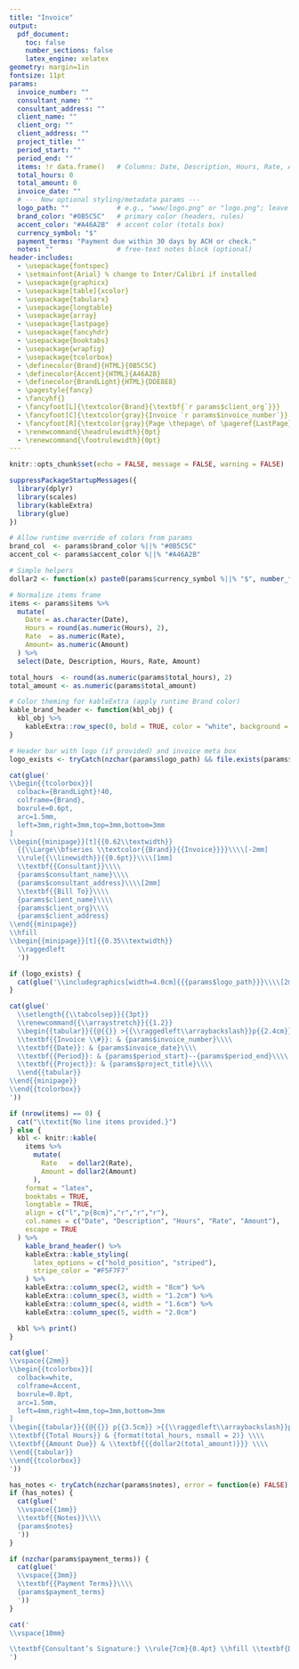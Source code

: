 ```yaml
---
title: "Invoice"
output:
  pdf_document:
    toc: false
    number_sections: false
    latex_engine: xelatex
geometry: margin=1in
fontsize: 11pt
params:
  invoice_number: ""
  consultant_name: ""
  consultant_address: ""
  client_name: ""
  client_org: ""
  client_address: ""
  project_title: ""
  period_start: ""
  period_end: ""
  items: !r data.frame()   # Columns: Date, Description, Hours, Rate, Amount
  total_hours: 0
  total_amount: 0
  invoice_date: ""
  # --- New optional styling/metadata params ---
  logo_path: ""            # e.g., "www/logo.png" or "logo.png"; leave "" if none
  brand_color: "#0B5C5C"   # primary color (headers, rules)
  accent_color: "#A46A2B"  # accent color (totals box)
  currency_symbol: "$"
  payment_terms: "Payment due within 30 days by ACH or check."
  notes: ""                # free-text notes block (optional)
header-includes:
  - \usepackage{fontspec}
  - \setmainfont{Arial} % change to Inter/Calibri if installed
  - \usepackage{graphicx}
  - \usepackage[table]{xcolor}
  - \usepackage{tabularx}
  - \usepackage{longtable}
  - \usepackage{array}
  - \usepackage{lastpage}
  - \usepackage{fancyhdr}
  - \usepackage{booktabs}
  - \usepackage{wrapfig}
  - \usepackage{tcolorbox}
  - \definecolor{Brand}{HTML}{0B5C5C}
  - \definecolor{Accent}{HTML}{A46A2B}
  - \definecolor{BrandLight}{HTML}{DDE8E8}
  - \pagestyle{fancy}
  - \fancyhf{}
  - \fancyfoot[L]{\textcolor{Brand}{\textbf{`r params$client_org`}}}
  - \fancyfoot[C]{\textcolor{gray}{Invoice `r params$invoice_number`}}
  - \fancyfoot[R]{\textcolor{gray}{Page \thepage\ of \pageref{LastPage}}}
  - \renewcommand{\headrulewidth}{0pt}
  - \renewcommand{\footrulewidth}{0pt}
---
```

```r
knitr::opts_chunk$set(echo = FALSE, message = FALSE, warning = FALSE)

suppressPackageStartupMessages({
  library(dplyr)
  library(scales)
  library(kableExtra)
  library(glue)
})

# Allow runtime override of colors from params
brand_col  <- params$brand_color %||% "#0B5C5C"
accent_col <- params$accent_color %||% "#A46A2B"

# Simple helpers
dollar2 <- function(x) paste0(params$currency_symbol %||% "$", number_format(accuracy = 0.01, big.mark = ",")(x))

# Normalize items frame
items <- params$items %>%
  mutate(
    Date = as.character(Date),
    Hours = round(as.numeric(Hours), 2),
    Rate  = as.numeric(Rate),
    Amount= as.numeric(Amount)
  ) %>%
  select(Date, Description, Hours, Rate, Amount)

total_hours  <- round(as.numeric(params$total_hours), 2)
total_amount <- as.numeric(params$total_amount)

# Color theming for kableExtra (apply runtime Brand color)
kable_brand_header <- function(kbl_obj) {
  kbl_obj %>%
    kableExtra::row_spec(0, bold = TRUE, color = "white", background = brand_col)
}
```

```r
# Header bar with logo (if provided) and invoice meta box
logo_exists <- tryCatch(nzchar(params$logo_path) && file.exists(params$logo_path), error = function(e) FALSE)

cat(glue('
\\begin{{tcolorbox}}[
  colback={BrandLight}!40,
  colframe={Brand},
  boxrule=0.6pt,
  arc=1.5mm,
  left=3mm,right=3mm,top=3mm,bottom=3mm
]
\\begin{{minipage}}[t]{{0.62\\textwidth}}
  {{\\Large\\bfseries \\textcolor{{Brand}}{{Invoice}}}}\\\\[-2mm]
  \\rule{{\\linewidth}}{{0.6pt}}\\\\[1mm]
  \\textbf{{Consultant}}\\\\
  {params$consultant_name}\\\\
  {params$consultant_address}\\\\[2mm]
  \\textbf{{Bill To}}\\\\
  {params$client_name}\\\\
  {params$client_org}\\\\
  {params$client_address}
\\end{{minipage}}
\\hfill
\\begin{{minipage}}[t]{{0.35\\textwidth}}
  \\raggedleft
  '))

if (logo_exists) {
  cat(glue('\\includegraphics[width=4.0cm]{{{params$logo_path}}}\\\\[2mm]'))
}

cat(glue('
  \\setlength{{\\tabcolsep}}{{3pt}}
  \\renewcommand{{\\arraystretch}}{{1.2}}
  \\begin{{tabular}}{{@{{}} >{{\\raggedleft\\arraybackslash}}p{{2.4cm}} @{{\\hspace{{4pt}}}} p{{3cm}} @{{}}}}
  \\textbf{{Invoice \\#}}: & {params$invoice_number}\\\\
  \\textbf{{Date}}: & {params$invoice_date}\\\\
  \\textbf{{Period}}: & {params$period_start}--{params$period_end}\\\\
  \\textbf{{Project}}: & {params$project_title}\\\\
  \\end{{tabular}}
\\end{{minipage}}
\\end{{tcolorbox}}
'))
```

```r
if (nrow(items) == 0) {
  cat("\\textit{No line items provided.}")
} else {
  kbl <- knitr::kable(
    items %>%
      mutate(
        Rate   = dollar2(Rate),
        Amount = dollar2(Amount)
      ),
    format = "latex",
    booktabs = TRUE,
    longtable = TRUE,
    align = c("l","p{8cm}","r","r","r"),
    col.names = c("Date", "Description", "Hours", "Rate", "Amount"),
    escape = TRUE
  ) %>%
    kable_brand_header() %>%
    kableExtra::kable_styling(
      latex_options = c("hold_position", "striped"),
      stripe_color = "#F5F7F7"
    ) %>%
    kableExtra::column_spec(2, width = "8cm") %>%
    kableExtra::column_spec(3, width = "1.2cm") %>%
    kableExtra::column_spec(4, width = "1.6cm") %>%
    kableExtra::column_spec(5, width = "2.0cm")

  kbl %>% print()
}
```

```r
cat(glue('
\\vspace{{2mm}}
\\begin{{tcolorbox}}[
  colback=white,
  colframe=Accent,
  boxrule=0.8pt,
  arc=1.5mm,
  left=4mm,right=4mm,top=3mm,bottom=3mm
]
\\begin{{tabular}}{{@{{}} p{{3.5cm}} >{{\\raggedleft\\arraybackslash}}p{{4cm}} @{{}}}}
\\textbf{{Total Hours}} & {format(total_hours, nsmall = 2)} \\\\
\\textbf{{Amount Due}} & \\textbf{{{dollar2(total_amount)}}} \\\\
\\end{{tabular}}
\\end{{tcolorbox}}
'))
```

```r

has_notes <- tryCatch(nzchar(params$notes), error = function(e) FALSE)
if (has_notes) {
  cat(glue('
  \\vspace{{1mm}}
  \\textbf{{Notes}}\\\\
  {params$notes}
  '))
}

if (nzchar(params$payment_terms)) {
  cat(glue('
  \\vspace{{3mm}}
  \\textbf{{Payment Terms}}\\\\
  {params$payment_terms}
  '))
}
```

```r
cat('
\\vspace{10mm}

\\textbf{Consultant’s Signature:} \\rule{7cm}{0.4pt} \\hfill \\textbf{Date:} \\rule{3.5cm}{0.4pt}
')

```